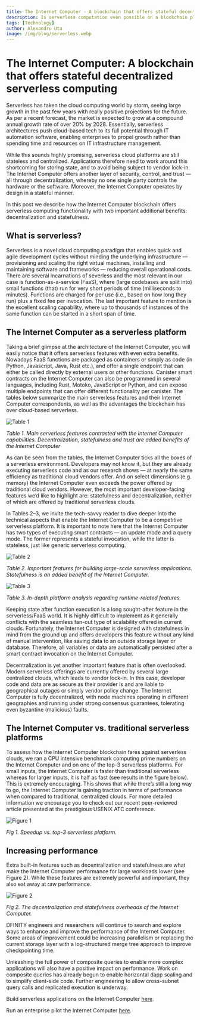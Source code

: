 ```yaml
---
title: The Internet Computer - A blockchain that offers stateful decentralized serverless computing
description: Is serverless computation even possible on a blockchain platform? Our recent peer-reviewed article shows that the Internet Computer provides serverless computation comparable to existing cloud providers, but with the added benefits of decentralization and statefulness.
tags: [Technology]
author: Alexandru Uta
image: /img/blog/serverless.webp
---
```


# The Internet Computer: A blockchain that offers stateful decentralized serverless computing

Serverless has taken the cloud computing world by storm, seeing large growth in the past few years with really positive projections for the future. As per a recent forecast, the market is expected to grow at a compound annual growth rate of over 20% by 2028. Essentially, serverless architectures push cloud-based tech to its full potential through IT automation software, enabling enterprises to propel growth rather than spending time and resources on IT infrastructure management.

While this sounds highly promising, serverless cloud platforms are still stateless and centralized. Applications therefore need to work around this shortcoming for storing state, and to avoid being subject to vendor lock-in. The Internet Computer offers another layer of security, control, and trust — all through decentralization, whereby no one single party controls the hardware or the software. Moreover, the Internet Computer operates by design in a stateful manner.

In this post we describe how the Internet Computer blockchain offers serverless computing functionality with two important additional benefits: decentralization and statefulness.

## What is serverless?

Serverless is a novel cloud computing paradigm that enables quick and agile development cycles without minding the underlying infrastructure — provisioning and scaling the right virtual machines, installing and maintaining software and frameworks — reducing overall operational costs. There are several incarnations of severless and the most relevant in our case is function-as-a-service (FaaS), where (large codebases are split into) small functions (that) run for very short periods of time (milliseconds to minutes). Functions are charged for per use (i.e., based on how long they run) plus a fixed fee per invocation. The last important feature to mention is the excellent scaling capability, where up to thousands of instances of the same function can be started in a short span of time.

## The Internet Computer as a serverless platform

Taking a brief glimpse at the architecture of the Internet Computer, you will easily notice that it offers serverless features with even extra benefits. Nowadays FaaS functions are packaged as containers or simply as code (in Python, Javascript, Java, Rust etc.), and offer a single endpoint that can either be called directly by external users or other functions. Canister smart contracts on the Internet Computer can also be programmed in several languages, including Rust, Motoko, JavaScript or Python, and can expose multiple endpoints that can offer different functionality per canister. The tables below summarize the main serverless features and their Internet Computer correspondents, as well as the advantages the blockchain has over cloud-based serverless.


![Table 1](../../static/img/blog/serverless-table1.webp)

*Table 1. Main serverless features contrasted with the Internet Computer capabilities. Decentralization, statefulness and trust are added benefits of the Internet Computer*

As can be seen from the tables, the Internet Computer ticks all the boxes of a serverless environment. Developers may not know it, but they are already executing serverless code and as our research shows — at nearly the same efficiency as traditional cloud vendors offer. And on select dimensions (e.g. memory) the Internet Computer even exceeds the power offered by traditional cloud vendors. However, the most important developer-facing features we’d like to highlight are: statefulness and decentralization, neither of which are offered by traditional serverless clouds.

In Tables 2–3, we invite the tech-savvy reader to dive deeper into the technical aspects that enable the Internet Computer to be a competitive serverless platform. It is important to note here that the Internet Computer has two types of executing smart contracts — an update mode and a query mode. The former represents a stateful invocation, while the latter is stateless, just like generic serverless computing.

![Table 2](../../static/img/blog/serverless-table2.webp)

*Table 2. Important features for building large-scale serverless applications. Statefulness is an added benefit of the Internet Computer.*

![Table 3](../../static/img/blog/serverless-table3.webp)

*Table 3. In-depth platform analysis regarding runtime-related features.*

Keeping state after function execution is a long sought-after feature in the serverless/FaaS world. It is highly difficult to implement as it generally conflicts with the seamless fan-out type of scalability offered in current clouds. Fortunately, the Internet Computer is designed with statefulness in mind from the ground up and offers developers this feature without any kind of manual intervention, like saving data to an outside storage layer or database. Therefore, all variables or data are automatically persisted after a smart contract invocation on the Internet Computer.

Decentralization is yet another important feature that is often overlooked. Modern serverless offerings are currently offered by several large centralized clouds, which leads to vendor lock-in. In this case, developer code and data are as secure as their provider is and are liable to geographical outages or simply vendor policy change. The Internet Computer is fully decentralized, with node machines operating in different geographies and running under strong consensus guarantees, tolerating even byzantine (malicious) faults.

## The Internet Computer vs. traditional serverless platforms

To assess how the Internet Computer blockchain fares against serverless clouds, we ran a CPU intensive benchmark computing prime numbers on the Internet Computer and on one of the top-3 serverless platforms. For small inputs, the Internet Computer is faster than traditional serverless whereas for larger inputs, it is half as fast (see results in the figure below). This is extremely encouraging. This shows that while there’s still a long way to go, the Internet Computer is gaining traction in terms of performance when compared to traditional, centralized clouds. For more detailed information we encourage you to check out our recent peer-reviewed article presented at the prestigious USENIX ATC conference.

![Figure 1](../../static/img/blog/serverless-figure1.webp)

*Fig 1. Speedup vs. top-3 serverless platform.*

## Increasing performance

Extra built-in features such as decentralization and statefulness are what make the Internet Computer performance for large workloads lower (see Figure 2). While these features are extremely powerful and important, they also eat away at raw performance.

![Figure 2](../../static/img/blog/serverless-figure2.webp)

*Fig 2. The decentralization and statefulness overheads of the Internet Computer.*

DFINITY engineers and researchers will continue to search and explore ways to enhance and improve the performance of the Internet Computer. Some areas of improvement could be increasing parallelism or replacing the current storage layer with a log-structured merge tree approach to improve checkpointing time.

Unleashing the full power of composite queries to enable more complex applications will also have a positive impact on performance. Work on composite queries has already begun to enable horizontal dapp scaling and to simplify client-side code. Further engineering to allow cross-subnet query calls and replicated execution is underway.

Build serverless applications on the Internet Computer [here](https://internetcomputer.org/docs/current/home).

Run an enterprise pilot the Internet Computer [here](https://internetcomputer.org/enterprise).
